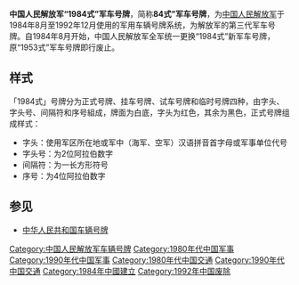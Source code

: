 '''中国人民解放军“1984式”军车号牌'''，简称'''84式”军车号牌'''，为[[中国人民解放军|中国人民解放军]]于1984年8月至1992年12月使用的军用车辆号牌系统，为解放军的第三代军车号牌。自1984年8月开始，中国人民解放军全军统一更换“1984式”新军车号牌，原“1953式”军车号牌即行废止。
==样式==
「1984式」号牌分为正式号牌、挂车号牌、试车号牌和临时号牌四种，由字头、字头号、间隔符和序号組成，牌面为白底，字头为红色，其余为黑色，正式号牌组成样式：
*字头：使用军区所在地或军中（海军、空军）汉语拼音首字母或军事单位代号
*字头号：为2位阿拉伯数字
*间隔符：为一长方形符号
*序号：为4位阿拉伯数字

==参见==
*[[中华人民共和国车辆号牌|中华人民共和国车辆号牌]]

[[Category:中国人民解放军车辆号牌|Category:中国人民解放军车辆号牌]]
[[Category:1980年代中国军事|Category:1980年代中国军事]]
[[Category:1990年代中国军事|Category:1990年代中国军事]]
[[Category:1980年代中国交通|Category:1980年代中国交通]]
[[Category:1990年代中国交通|Category:1990年代中国交通]]
[[Category:1984年中國建立|Category:1984年中國建立]]
[[Category:1992年中国废除|Category:1992年中国废除]]